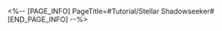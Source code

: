 <%-- [PAGE_INFO]
PageTitle=#Tutorial/Stellar Shadowseeker#
[END_PAGE_INFO] --%>
{{Tutorial
|sort      = 603201
|title     = Stellar Shadowseeker
|subtitle  = 
|type      = Adventure
|about     = 
|image1    = Tutorial Stellar Shadowseeker 1.png{{subst:void|<!--$UPLOAD:<<SpriteOutput/TutorialPic/TutorialPage_603201.png>-<Tutorial Stellar Shadowseeker 1.png>>}}
|text1     = March 7th's photographs have been ruined. The contents have been obscured by shadows. {{Color|h|nobold=1|Search for}} objects covered by {{Color|h|nobold=1|shadows}} in the photos and {{Color|h|nobold=1|re-take the photo subject}} to help March 7th restore her photos.
}}